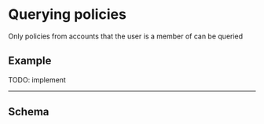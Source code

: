 
# Querying policies

Only policies from accounts that the user is a member of can be queried

## Example

TODO: implement

---

## Schema

<Schema />
